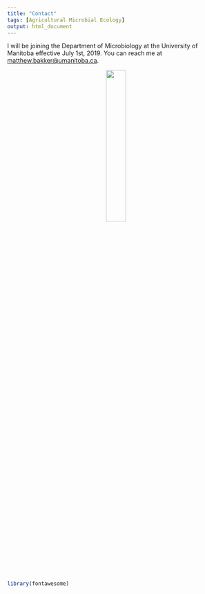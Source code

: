 ```yaml
---
title: "Contact"
tags: [Agricultural Microbial Ecology]
output: html_document
---
```


I will be joining the Department of Microbiology at the University of Manitoba effective July 1st, 2019.
You can reach me at [matthew.bakker@umanitoba.ca](mailto:matthew.bakker@umanitoba.ca).


<center>
![](media/UofM_logo.png){width=30%}
</center>

```r
library(fontawesome)
```
